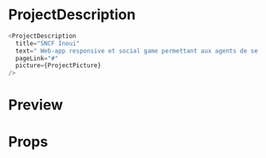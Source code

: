 
<Meta title="Organisms|ProjectDescription" component={ProjectDescription}/>

# ProjectDescription

<SNCFProjectDescription/>


```javascript
<ProjectDescription
  title="SNCF Inoui"
  text=" Web-app responsive et social game permettant aux agents de se former sur l’ensemble des applications client SNCF"
  pageLink="#"
  picture={ProjectPicture}
/>
```

# Preview

<Preview>
  <Story name="SCNF">
    <FormulaProjectDescription/>
  </Story>
</Preview>

# Props

<Props of={ProjectDescription}/>